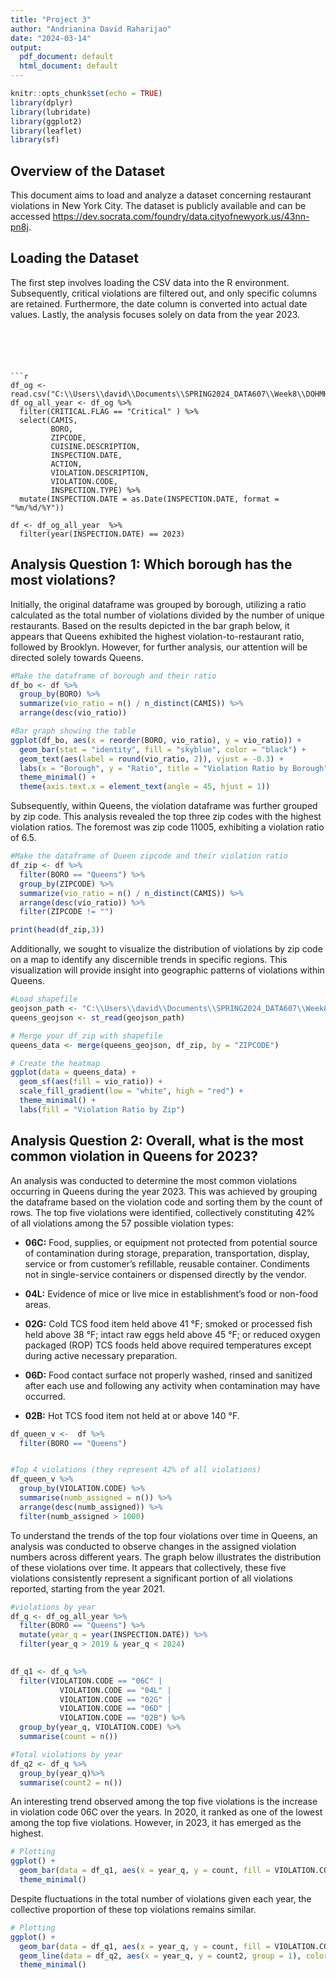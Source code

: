 ```yaml
---
title: "Project 3"
author: "Andrianina David Raharijao"
date: "2024-03-14"
output:
  pdf_document: default
  html_document: default
---
```


```r
knitr::opts_chunk$set(echo = TRUE)
library(dplyr)
library(lubridate)
library(ggplot2)
library(leaflet)
library(sf)
```

## Overview of the Dataset

This document aims to load and analyze a dataset concerning restaurant violations in New York City. The dataset is publicly available and can be accessed <https://dev.socrata.com/foundry/data.cityofnewyork.us/43nn-pn8j>.

## Loading the Dataset

The first step involves loading the CSV data into the R environment. Subsequently, critical violations are filtered out, and only specific columns are retained. Furthermore, the date column is converted into actual date values. Lastly, the analysis focuses solely on data from the year 2023.


```{}





```r
df_og <- read.csv("C:\\Users\\david\\Documents\\SPRING2024_DATA607\\Week8\\DOHMH_New_York_City_Restaurant_Inspection_Results.csv")
df_og_all_year <- df_og %>%
  filter(CRITICAL.FLAG == "Critical" ) %>%
  select(CAMIS,
         BORO,
         ZIPCODE,
         CUISINE.DESCRIPTION,
         INSPECTION.DATE,
         ACTION,
         VIOLATION.DESCRIPTION,
         VIOLATION.CODE,
         INSPECTION.TYPE) %>%
  mutate(INSPECTION.DATE = as.Date(INSPECTION.DATE, format = "%m/%d/%Y"))

df <- df_og_all_year  %>%
  filter(year(INSPECTION.DATE) == 2023)
```


## Analysis Question 1: Which borough has the most violations?

Initially, the original dataframe was grouped by borough, utilizing a ratio calculated as the total number of violations divided by the number of unique restaurants. Based on the results depicted in the bar graph below, it appears that Queens exhibited the highest violation-to-restaurant ratio, followed by Brooklyn. However, for further analysis, our attention will be directed solely towards Queens.

```r
#Make the dataframe of borough and their ratio
df_bo <- df %>%
  group_by(BORO) %>%
  summarize(vio_ratio = n() / n_distinct(CAMIS)) %>%
  arrange(desc(vio_ratio))

#Bar graph showing the table
ggplot(df_bo, aes(x = reorder(BORO, vio_ratio), y = vio_ratio)) +
  geom_bar(stat = "identity", fill = "skyblue", color = "black") +
  geom_text(aes(label = round(vio_ratio, 2)), vjust = -0.3) +
  labs(x = "Borough", y = "Ratio", title = "Violation Ratio by Borough") +
  theme_minimal() +
  theme(axis.text.x = element_text(angle = 45, hjust = 1))
```
Subsequently, within Queens, the violation dataframe was further grouped by zip code. This analysis revealed the top three zip codes with the highest violation ratios. The foremost was zip code 11005, exhibiting a violation ratio of 6.5. 

```r
#Make the dataframe of Queen zipcode and their violation ratio
df_zip <- df %>%
  filter(BORO == "Queens") %>%
  group_by(ZIPCODE) %>%
  summarize(vio_ratio = n() / n_distinct(CAMIS)) %>%
  arrange(desc(vio_ratio)) %>%
  filter(ZIPCODE != "")

print(head(df_zip,3))
```

Additionally, we sought to visualize the distribution of violations by zip code on a map to identify any discernible trends in specific regions. This visualization will provide insight into geographic patterns of violations within Queens.

```r
#Load shapefile
geojson_path <- "C:\\Users\\david\\Documents\\SPRING2024_DATA607\\Week8\\queen.geojson"
queens_geojson <- st_read(geojson_path)

# Merge your df_zip with shapefile
queens_data <- merge(queens_geojson, df_zip, by = "ZIPCODE")

# Create the heatmap
ggplot(data = queens_data) +
  geom_sf(aes(fill = vio_ratio)) +
  scale_fill_gradient(low = "white", high = "red") +
  theme_minimal() +
  labs(fill = "Violation Ratio by Zip")
```

## Analysis Question 2: Overall, what is the most common violation in Queens for 2023?

An analysis was conducted to determine the most common violations occurring in Queens during the year 2023. This was achieved by grouping the dataframe based on the violation code and sorting them by the count of rows. The top five violations were identified, collectively constituting 42% of all violations among the 57 possible violation types:

* **06C:** Food, supplies, or equipment not protected from potential source of contamination during storage, preparation, transportation, display, service or from customer’s refillable, reusable container. Condiments not in single-service containers or dispensed directly by the vendor.
			
* **04L:** Evidence of mice or live mice in establishment's food or non-food areas.
				
* **02G:** Cold TCS food item held above 41 °F; smoked or processed fish held above 38 °F; intact raw eggs held above 45 °F; or reduced oxygen packaged (ROP) TCS foods held above required temperatures except during active necessary preparation.
			
* **06D:** Food contact surface not properly washed, rinsed and sanitized after each use and following any activity when contamination may have occurred.
			
* **02B:** Hot TCS food item not held at or above 140 °F.


```r
df_queen_v <-  df %>%
  filter(BORO == "Queens")


#Top 4 violations (they represent 42% of all violations)
df_queen_v %>%
  group_by(VIOLATION.CODE) %>%
  summarise(numb_assigned = n()) %>%
  arrange(desc(numb_assigned)) %>%
  filter(numb_assigned > 1000)
```

To understand the trends of the top four violations over time in Queens, an analysis was conducted to observe changes in the assigned violation numbers across different years. The graph below illustrates the distribution of these violations over time. It appears that collectively, these five violations consistently represent a significant portion of all violations reported, starting from the year 2021.

```r
#violations by year
df_q <- df_og_all_year %>%
  filter(BORO == "Queens") %>%
  mutate(year_q = year(INSPECTION.DATE)) %>%
  filter(year_q > 2019 & year_q < 2024)
  

df_q1 <- df_q %>%
  filter(VIOLATION.CODE == "06C" |
           VIOLATION.CODE == "04L" |
           VIOLATION.CODE == "02G" |
           VIOLATION.CODE == "06D" |
           VIOLATION.CODE == "02B") %>%
  group_by(year_q, VIOLATION.CODE) %>%
  summarise(count = n())

#Total violations by year
df_q2 <- df_q %>%
  group_by(year_q)%>%
  summarise(count2 = n())


```

An interesting trend observed among the top five violations is the increase in violation code 06C over the years. In 2020, it ranked as one of the lowest among the top five violations. However, in 2023, it has emerged as the highest.

```r

# Plotting
ggplot() +
  geom_bar(data = df_q1, aes(x = year_q, y = count, fill = VIOLATION.CODE), stat = "identity", position = "dodge") +
  theme_minimal()

```
Despite fluctuations in the total number of violations given each year, the collective proportion of these top violations remains similar.

```r

# Plotting
ggplot() +
  geom_bar(data = df_q1, aes(x = year_q, y = count, fill = VIOLATION.CODE), stat = "identity", position = "stack") +
  geom_line(data = df_q2, aes(x = year_q, y = count2, group = 1), color = "blue") +
  theme_minimal()

```


